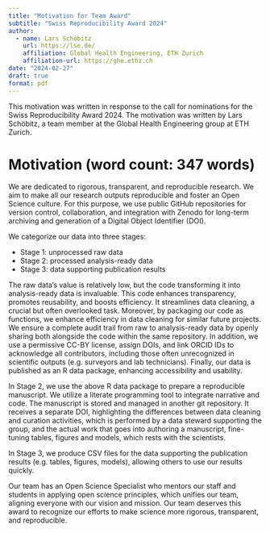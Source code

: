 ```yaml
---
title: "Motivation for Team Award"
subtitle: "Swiss Reproducibility Award 2024"
author:
  - name: Lars Schöbitz
    url: https://lse.de/
    affiliation: Global Health Engineering, ETH Zurich
    affiliation-url: https://ghe.ethz.ch
date: "2024-02-27"
draft: true
format: pdf
---
```


This motivation was written in response to the call for nominations for the Swiss Reproducibility Award 2024. The motivation was written by Lars Schöbitz, a team member at the Global Health Engineering group at ETH Zurich.

# Motivation (word count: 347 words)

We are dedicated to rigorous, transparent, and reproducible research. We aim to make all our research outputs reproducible and foster an Open Science culture. For this purpose, we use public GitHub repositories for version control, collaboration, and integration with Zenodo for long-term archiving and generation of a Digital Object Identifier (DOI).

We categorize our data into three stages:

- Stage 1: unprocessed raw data
- Stage 2: processed analysis-ready data
- Stage 3: data supporting publication results

The raw data's value is relatively low, but the code transforming it into analysis-ready data is invaluable. This code enhances transparency, promotes reusability, and boosts efficiency. It streamlines data cleaning, a crucial but often overlooked task. Moreover, by packaging our code as functions, we enhance efficiency in data cleaning for similar future projects. We ensure a complete audit trail from raw to analysis-ready data by openly sharing both alongside the code within the same repository. In addition, we use a permissive CC-BY license, assign DOIs, and link ORCID IDs to acknowledge all contributors, including those often unrecognized in scientific outputs (e.g. surveyors and lab technicians). Finally, our data is published as an R data package, enhancing accessibility and usability.

In Stage 2, we use the above R data package to prepare a reproducible manuscript. We utilize a literate programming tool to integrate narrative and code. The manuscript is stored and managed in another git repository. It receives a separate DOI, highlighting the differences between data cleaning and curation activities, which is performed by a data steward supporting the group, and the actual work that goes into authoring a manuscript, fine-tuning tables, figures and models, which rests with the scientists.

In Stage 3, we produce CSV files for the data supporting the publication results (e.g. tables, figures, models), allowing others to use our results quickly.

Our team has an Open Science Specialist who mentors our staff and students in applying open science principles, which unifies our team, aligning everyone with our vision and mission. Our team deserves this award to recognize our efforts to make science more rigorous, transparent, and reproducible.
